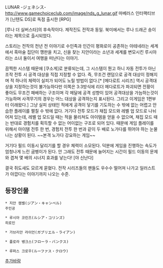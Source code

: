 LUNAR -ジェネシス-
http://www.gamechoiceclub.com/image/nds_g_lunar.gif
마베러스 인터랙티브가 [닌텐도 DS]로 독점 출시한 [RPG]

[루나 더 실버스타]의 후속작이다. 제작진도 전작과 동일. 북미에서는 루나 드래곤 송이라는 제목으로 출시되었다.

스토리는 전작의 천년 전 이야기로 수인족과 인간이 평화로이 공존하는 아테네라는 세계에서 흑마술 집단이 깽판을 치고, 신을 찾는 지안이라는 소년과 세계를 변모시킨 루시아라는 소녀 둘이서 여행을 떠난다는 이야기.

끔찍한 시스템 때문에 [쿠소게]로 분류되는데, 그 시스템이 뭔고 하니 자동 전투가 아닌 조작 전투 시 공격 대상을 직접 지정할 수 없다. 즉, 무조건 랜덤으로 공격 대상이 정해지며 적 하나의 체력이 실피가 되어도 노릴 방법이 없다.[* [메다로트 시리즈] 역시 공격대상을 지정하는것이 불가능하다만 이쪽은 3:3방식에 리더 메다로트가 파괴되면 전황이 좋아도 무조건 패배하는 구조이며 각 메달에 공격 성향이 있어 공격대상을 가늠하는것이 가능하며 사격무기의 경우는 어느 대상을 공격하는지 표시된다. 그리고 이게임은 1편부터 이래왔다.] 그냥 실피 상태인 적에게 공격이 닿기를 기도하는 수 밖에 없는 어렵고 안습한 플레이를 펼칠 수 밖에 없다. 거기다 전투 모드가 채집 모드와 레벨 업 모드로 나뉘어져 있는데, 레벨 업 모드일 때는 적을 물리쳐도 아이템을 얻을 수 없으며, 채집 모드 때는 반대로 경험치를 획득할 수 없는 어이없는 구조로 되어 있다. 때문에 게임 플레이를 위해서 아이템 전투 한 번, 경험치 전투 한 번과 같이 두 배로 노가다를 뛰어야 하는 눈물나는 상황이 된다. ~~본격 노가다 강요하는 게임~~

거기다 필드 이동시 달리기를 할 경우 체력이 소모된다. 덕분에 게임을 진행하는 속도가 엄청나게 느린 굼벵이가 된다. 안 그래도 전투 때문에 늘어지는 시간이 필드 이동의 문제와 겹쳐 몇 배의 시너지 효과를 낳는다! [야 신난다] 

결국 쥐도새도 모르게 묻혔다. 전작 시리즈들의 팬들도 우수수 떨어져 나가고 일러스트가 아깝다는 이야기까지 나오는 수준.

== 등장인물 ==
 * 지안 캠벨(ジアン・キャンベル)
 주인공

 * 루시아 코린즈(ルシア・コリンズ)
 히로인

 * 가브리안 라이언(ガブリエル・ライアン)

 * 플로라 뱅크스(フローラ・バンクス)

 * 루퍼스 크로우(ルーファス・クロウ)

[[추가바람]]
